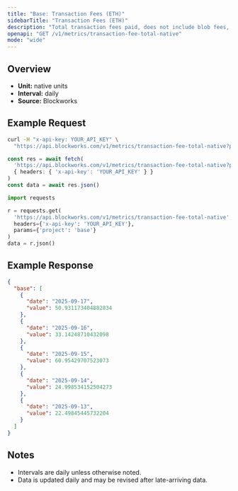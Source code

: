 ```yaml
---
title: "Base: Transaction Fees (ETH)"
sidebarTitle: "Transaction Fees (ETH)"
description: "Total transaction fees paid, does not include blob fees, out-of-protocol tips, or additional sources of revenue"
openapi: "GET /v1/metrics/transaction-fee-total-native"
mode: "wide"
---
```


## Overview

- **Unit:** native units
- **Interval:** daily
- **Source:** Blockworks

## Example Request

<CodeGroup>

```bash cURL
curl -H "x-api-key: YOUR_API_KEY" \
  "https://api.blockworks.com/v1/metrics/transaction-fee-total-native?project=base"
```

```typescript TypeScript
const res = await fetch(
  'https://api.blockworks.com/v1/metrics/transaction-fee-total-native?project=base',
  { headers: { 'x-api-key': 'YOUR_API_KEY' } }
)
const data = await res.json()
```

```python Python
import requests

r = requests.get(
  'https://api.blockworks.com/v1/metrics/transaction-fee-total-native',
  headers={'x-api-key': 'YOUR_API_KEY'},
  params={'project': 'base'}
)
data = r.json()
```

</CodeGroup>

## Example Response

```json
{
  "base": [
    {
      "date": "2025-09-17",
      "value": 50.931173404882834
    },
    {
      "date": "2025-09-16",
      "value": 33.14248710432098
    },
    {
      "date": "2025-09-15",
      "value": 60.95429707523073
    },
    {
      "date": "2025-09-14",
      "value": 24.998534152504273
    },
    {
      "date": "2025-09-13",
      "value": 22.49845445732204
    }
  ]
}
```

## Notes
- Intervals are daily unless otherwise noted.
- Data is updated daily and may be revised after late-arriving data.